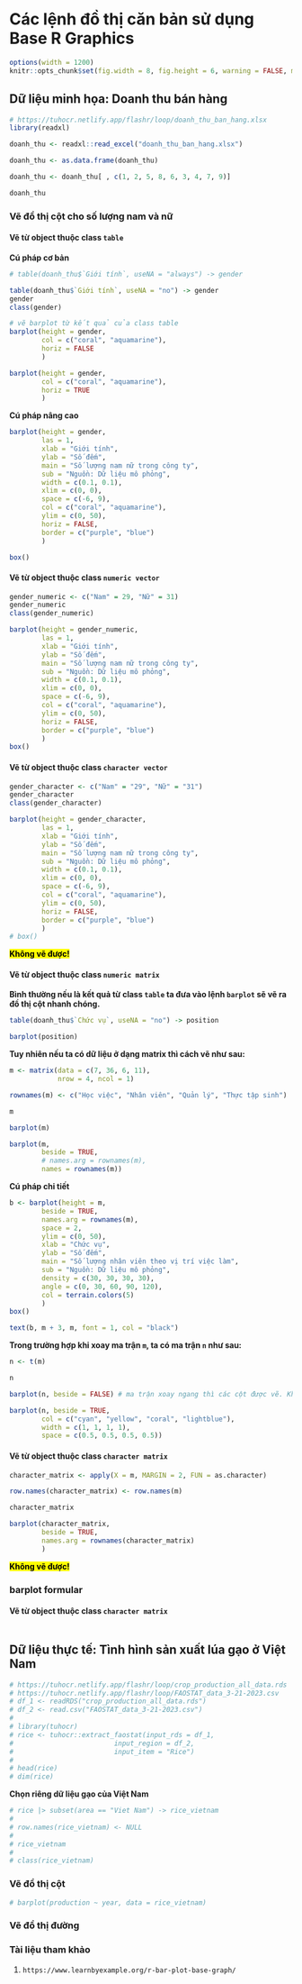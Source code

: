 # **Các lệnh đồ thị căn bản sử dụng Base R Graphics** 

```r
options(width = 1200)
knitr::opts_chunk$set(fig.width = 8, fig.height = 6, warning = FALSE, message = FALSE)
```

## Dữ liệu minh họa: Doanh thu bán hàng

```r
# https://tuhocr.netlify.app/flashr/loop/doanh_thu_ban_hang.xlsx
library(readxl)

doanh_thu <- readxl::read_excel("doanh_thu_ban_hang.xlsx")

doanh_thu <- as.data.frame(doanh_thu)

doanh_thu <- doanh_thu[ , c(1, 2, 5, 8, 6, 3, 4, 7, 9)]

doanh_thu 
```

### Vẽ đồ thị cột cho số lượng nam và nữ

#### Vẽ từ object thuộc class `table`

**Cú pháp cơ bản**

```r
# table(doanh_thu$`Giới tính`, useNA = "always") -> gender

table(doanh_thu$`Giới tính`, useNA = "no") -> gender
gender
class(gender)

# vẽ barplot từ kết quả của class table
barplot(height = gender,
        col = c("coral", "aquamarine"),
        horiz = FALSE
        )

barplot(height = gender,
        col = c("coral", "aquamarine"),
        horiz = TRUE
        )
```

**Cú pháp nâng cao**

```r
barplot(height = gender,
        las = 1,
        xlab = "Giới tính",
        ylab = "Số đếm",
        main = "Số lượng nam nữ trong công ty",
        sub = "Nguồn: Dữ liệu mô phỏng",
        width = c(0.1, 0.1),
        xlim = c(0, 0),
        space = c(-6, 9),
        col = c("coral", "aquamarine"),
        ylim = c(0, 50),
        horiz = FALSE,
        border = c("purple", "blue")
        )

box()
```

#### Vẽ từ object thuộc class `numeric vector`

```r
gender_numeric <- c("Nam" = 29, "Nữ" = 31)
gender_numeric
class(gender_numeric)

barplot(height = gender_numeric,
        las = 1,
        xlab = "Giới tính",
        ylab = "Số đếm",
        main = "Số lượng nam nữ trong công ty",
        sub = "Nguồn: Dữ liệu mô phỏng",
        width = c(0.1, 0.1),
        xlim = c(0, 0),
        space = c(-6, 9),
        col = c("coral", "aquamarine"),
        ylim = c(0, 50),
        horiz = FALSE,
        border = c("purple", "blue")
        )
box()
```


#### Vẽ từ object thuộc class `character vector`

```r
gender_character <- c("Nam" = "29", "Nữ" = "31")
gender_character
class(gender_character)

barplot(height = gender_character,
        las = 1,
        xlab = "Giới tính",
        ylab = "Số đếm",
        main = "Số lượng nam nữ trong công ty",
        sub = "Nguồn: Dữ liệu mô phỏng",
        width = c(0.1, 0.1),
        xlim = c(0, 0),
        space = c(-6, 9),
        col = c("coral", "aquamarine"),
        ylim = c(0, 50),
        horiz = FALSE,
        border = c("purple", "blue")
        )
# box()
```

**<mark style="background-color: #FFFF00">Không vẽ được!</mark>**

#### Vẽ từ object thuộc class `numeric matrix`

**Bình thường nếu là kết quả từ class `table` ta đưa vào lệnh `barplot` sẽ vẽ ra đồ thị cột nhanh chóng.**

```r

table(doanh_thu$`Chức vụ`, useNA = "no") -> position

barplot(position)

```

**Tuy nhiên nếu ta có dữ liệu ở dạng matrix thì cách vẽ như sau:**

```r

m <- matrix(data = c(7, 36, 6, 11),
            nrow = 4, ncol = 1)

rownames(m) <- c("Học việc", "Nhân viên", "Quản lý", "Thực tập sinh")

m

barplot(m)

barplot(m, 
        beside = TRUE,
        # names.arg = rownames(m),
        names = rownames(m))
```

**Cú pháp chi tiết**

```r
b <- barplot(height = m, 
        beside = TRUE,
        names.arg = rownames(m),
        space = 2,
        ylim = c(0, 50),
        xlab = "Chức vụ",
        ylab = "Số đếm",
        main = "Số lượng nhân viên theo vị trí việc làm",
        sub = "Nguồn: Dữ liệu mô phỏng",
        density = c(30, 30, 30, 30),
        angle = c(0, 30, 60, 90, 120), 
        col = terrain.colors(5)
        )
box()

text(b, m + 3, m, font = 1, col = "black")

```


**Trong trường hợp khi xoay ma trận `m`, ta có ma trận `n` như sau:**

```r
n <- t(m)

n

barplot(n, beside = FALSE) # ma trận xoay ngang thì các cột được vẽ. Không bị stacked lại như ở m.

barplot(n, beside = TRUE,
        col = c("cyan", "yellow", "coral", "lightblue"),
        width = c(1, 1, 1, 1),
        space = c(0.5, 0.5, 0.5, 0.5))
```

#### Vẽ từ object thuộc class `character matrix`

```r
character_matrix <- apply(X = m, MARGIN = 2, FUN = as.character)

row.names(character_matrix) <- row.names(m)

character_matrix

barplot(character_matrix, 
        beside = TRUE,
        names.arg = rownames(character_matrix)
        )
```

**<mark style="background-color: #FFFF00">Không vẽ được!</mark>**

### barplot formular
#### Vẽ từ object thuộc class `character matrix`

```r

```





## Dữ liệu thực tế: Tình hình sản xuất lúa gạo ở Việt Nam

```r
# https://tuhocr.netlify.app/flashr/loop/crop_production_all_data.rds
# https://tuhocr.netlify.app/flashr/loop/FAOSTAT_data_3-21-2023.csv
# df_1 <- readRDS("crop_production_all_data.rds")
# df_2 <- read.csv("FAOSTAT_data_3-21-2023.csv") 
# 
# library(tuhocr)
# rice <- tuhocr::extract_faostat(input_rds = df_1,
#                         input_region = df_2,
#                         input_item = "Rice")
# 
# head(rice)
# dim(rice)
```

**Chọn riêng dữ liệu gạo của Việt Nam**

```r
# rice |> subset(area == "Viet Nam") -> rice_vietnam
# 
# row.names(rice_vietnam) <- NULL
# 
# rice_vietnam
# 
# class(rice_vietnam)
```

### Vẽ đồ thị cột

```r
# barplot(production ~ year, data = rice_vietnam)
```




### Vẽ đồ thị đường

### Tài liệu tham khảo

1. `https://www.learnbyexample.org/r-bar-plot-base-graph/`